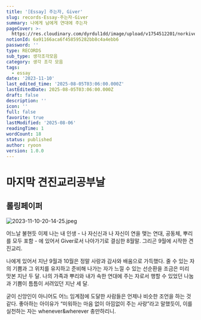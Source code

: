 ```yaml
---
title: '[Essay] 주는자, Giver'
slug: records-Essay-주는자-Giver
summary: 나에게 남에게 연대에 주는자
pageCover: >-
  https://res.cloudinary.com/dyrdul1dd/image/upload/v1754512201/norkive-notion-images/1754512201154-2023-11-10-20-14-25.jpg
notionId: 6a91166aca6f458595282bb8c4a4ebb6
password: ''
type: RECORDS
sub_type: 생각조각모음
category: 생각 조각 모음
tags:
  - essay
date: '2023-11-10'
last_edited_time: '2025-08-05T03:06:00.000Z'
lastEditedDate: 2025-08-05T03:06:00.000Z
draft: false
description: ''
icon: ''
full: false
favorite: true
lastModified: '2025-08-06'
readingTime: 1
wordCount: 18
status: published
author: ryoon
version: 1.0.0
---
```


# 마지막 견진교리공부날


## 롤링페이퍼


![2023-11-10-20-14-25.jpeg](https://res.cloudinary.com/dyrdul1dd/image/upload/v1754512199/norkive-notion-images/1754512198581-2023-11-10-20-14-25.jpg)


 어느날 불현듯 이제 나는 내 인생 - 나 자신신과 나 자신이 연을 맺는 연대, 공동체, 뿌리를 모두 포함 - 에 있어서 Giver로서 나아가기로 결심한 8월말. 그리곤 9월에 시작한 견진교리. 


나에게 있어서 지난 9월과 10월은 정말 사랑과 감사와 배움으로 가득했다. 줄 수 있는 자의 기쁨과 그 위치를 유지하고 준비해 나가는 자가 느낄 수 있는 선순환을 조금은 미리 맛본 지난 두 달. 나의 가족과 뿌리와 내가 속한 연대에 주는 자로서 행할 수 있었던 나눔과 기쁨이 틈틈이 서려있던 지난 세 달. 


굳이 신앙인이 아니어도 어느 임계점에 도달한 사람들은 언제나 비슷한 조언을 하는 것 같다. 좋아하는 아이유가 “미워하는 마음 없이 아낌없이 주는 사랑”라고 말했듯이, 이를 실천하는 자는 whenever&wherever 충만하리니.

